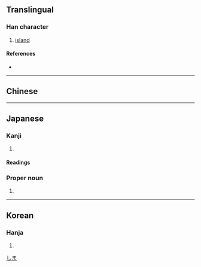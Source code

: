 {{also|島}}
{{character info/new}}
==Translingual==

===Han character===
{{Han char|rn=46|rad=山|as=11|sn=14|four=|canj=UHAF|ids=⿰山鳥}}

# [[island]]

====References====
* {{Han ref|kx=0319.080|dkj=08434|dj=0619.170|hdz=10794.190|uh=5D8B|ud=23947}}

----

==Chinese==
{{zh-see|島|v}}

----

==Japanese==

===Kanji===
{{ja-kanji|grade=|rs=山11}}

# {{alternative form of|島|lang=ja}}

====Readings====
{{ja-readings
|goon=とう
|kanon=とう
|kun=しま-
}}

===Proper noun===
{{ja-pos|proper|しま}}

# {{surname|lang=ja}}

[[Category:Japanese surnames|しま]]

----

==Korean==

===Hanja===
{{ko-hanja|hangeul=[[도]]|rv=do|mr=to}}

# {{defn|lang=ko|sort=山11}}
